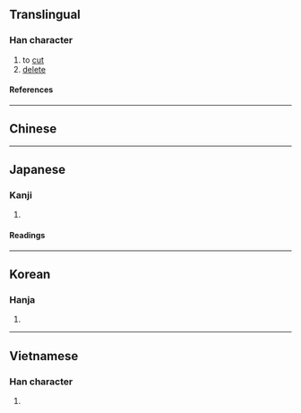 {{also|刪}}
{{character info/new}}
==Translingual==

===Han character===
{{Han char|rn=18|rad=刀|as=05|sn=7|four=|canj=BMLN|ids=⿰册刂}}

# to [[cut]]
# [[delete]]

====References====
{{Han ref|kx=0138.040|hdz=10330.070|uh=5220}}

----

==Chinese==
{{zh-see|刪}}

----

==Japanese==

===Kanji===
{{ja-kanji|grade=|rs=刀05}}

# {{rfdef|ja|sort=刀05}}

====Readings====
{{ja-readings
|on=さん
|kun=けずる
}}

----

==Korean==

===Hanja===
{{ko-hanja|산}}

# {{rfdef|ko|sort=刀05}}

----

==Vietnamese==

===Han character===
{{vi-readings|reading=[[san]]|rs=刀05}}

# {{rfdef|vi|sort=刀05}}